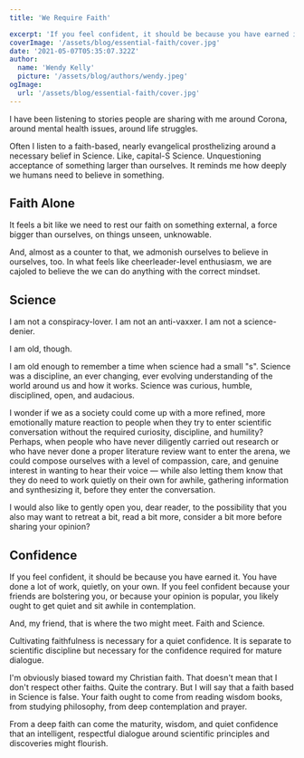 ```yaml
---
title: 'We Require Faith'

excerpt: 'If you feel confident, it should be because you have earned it. You have done a lot of work, quietly, on your own. If you feel confident because your friends are bolstering you, or because your opinion is popular, you likely ought to get quiet and sit awhile in contemplation.' 
coverImage: '/assets/blog/essential-faith/cover.jpg'
date: '2021-05-07T05:35:07.322Z'
author:
  name: 'Wendy Kelly'
  picture: '/assets/blog/authors/wendy.jpeg'
ogImage:
  url: '/assets/blog/essential-faith/cover.jpg'
---
```


I have been listening to stories people are sharing with me around Corona, around mental health issues, around life struggles.

Often I listen to a faith-based, nearly evangelical prosthelizing around a necessary belief in Science. Like, capital-S Science. Unquestioning acceptance of something larger than ourselves. It reminds me how deeply we humans need to believe in something.

## Faith Alone

It feels a bit like we need to rest our faith on something external, a force bigger than ourselves, on things unseen, unknowable.

And, almost as a counter to that, we admonish ourselves to believe in ourselves, too. In what feels like cheerleader-level enthusiasm, we are cajoled to believe the we can do anything with the correct mindset.

## Science

I am not a conspiracy-lover. I am not an anti-vaxxer. I am not a science-denier. 

I am old, though.

I am old enough to remember a time when science had a small "s". Science was a discipline, an ever changing, ever evolving understanding of the world around us and how it works. Science was curious, humble, disciplined, open, and audacious.

I wonder if we as a society could come up with a more refined, more emotionally mature reaction to people when they try to enter scientific conversation without the required curiosity, discipline, and humility? Perhaps, when people who have never diligently carried out research or who have never done a proper literature review want to enter the arena, we could compose ourselves with a level of compassion, care, and genuine interest in wanting to hear their voice — while also letting them know that they do need to work quietly on their own for awhile, gathering information and synthesizing it, before they enter the conversation.

I would also like to gently open you, dear reader, to the possibility that you also may want to retreat a bit, read a bit more, consider a bit more before sharing your opinion?

## Confidence

If you feel confident, it should be because you have earned it. You have done a lot of work, quietly, on your own. If you feel confident because your friends are bolstering you, or because your opinion is popular, you likely ought to get quiet and sit awhile in contemplation.

And, my friend, that is where the two might meet. Faith and Science.

Cultivating faithfulness is necessary for a quiet confidence. It is separate to scientific discipline but necessary for the confidence required for mature dialogue.

I'm obviously biased toward my Christian faith. That doesn't mean that I don't respect other faiths. Quite the contrary. But I will say that a faith based in Science is false. Your faith ought to come from reading wisdom books, from studying philosophy, from deep contemplation and prayer. 

From a deep faith can come the maturity, wisdom, and quiet confidence that an intelligent, respectful dialogue around scientific principles and discoveries might flourish.




